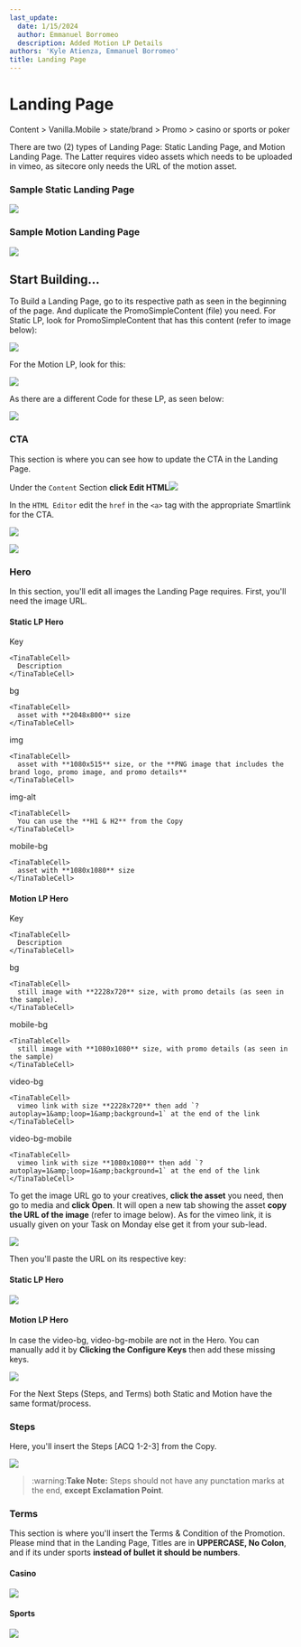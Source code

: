 ```yaml
---
last_update:
  date: 1/15/2024
  author: Emmanuel Borromeo
  description: Added Motion LP Details
authors: 'Kyle Atienza, Emmanuel Borromeo'
title: Landing Page
---
```


# Landing Page

<Admonition type="info" title="Sitecore Path">
  Content > Vanilla.Mobile > state/brand > Promo > casino or sports or poker
</Admonition>

There are two (2) types of Landing Page: Static Landing Page, and Motion Landing Page. The Latter requires video assets which needs to be uploaded in vimeo, as sitecore only needs the URL of the motion asset.

### Sample Static Landing Page

![](https://res.cloudinary.com/dlfu36fiw/image/upload/v1709887534/builds/landing-page/zmvzeek8wbgopsgotmci.png)

### Sample Motion Landing Page

![](https://res.cloudinary.com/dlfu36fiw/image/upload/v1709887534/builds/landing-page/eaaa4ouvvq0gnshgiuuv.png)

## Start Building...

To Build a Landing Page, go to its respective path as seen in the beginning of the page. And duplicate the PromoSimpleContent (file) you need. For Static LP, look for PromoSimpleContent that has this content (refer to image below):

![](https://res.cloudinary.com/dlfu36fiw/image/upload/v1709887534/builds/landing-page/vfysiuxmuagb5704l4hl.png)

For the Motion LP, look for this:

![](https://res.cloudinary.com/dlfu36fiw/image/upload/v1709887533/builds/landing-page/cinekmhpbkcwyla6zugu.png)

As there are a different Code for these LP, as seen below:

![](https://res.cloudinary.com/dlfu36fiw/image/upload/v1709887468/builds/landing-page/vxja8fzrdivjecnpxaui.png)

### CTA

This section is where you can see how to update the CTA in the Landing Page.

Under the `Content` Section **click Edit HTML**![](https://res.cloudinary.com/dlfu36fiw/image/upload/v1720080827/builds/landing-page/landing-page-update_pbrpxz.jpg)

In the `HTML Editor` edit the `href` in the `<a>` tag with the appropriate Smartlink for the CTA.

![](https://res.cloudinary.com/dlfu36fiw/image/upload/v1720082748/builds/landing-page/Screenshot_1_oche85.jpg)

![](https://res.cloudinary.com/dlfu36fiw/image/upload/v1720082752/builds/landing-page/Screenshot_2_h7l8ep.jpg)

### Hero

In this section, you'll edit all images the Landing Page requires. First, you'll need the image URL.

#### Static LP Hero

<TinaTable>
  <TinaTableRow>
    <TinaTableCell>
      Key
    </TinaTableCell>

    <TinaTableCell>
      Description
    </TinaTableCell>
  </TinaTableRow>

  <TinaTableRow>
    <TinaTableCell>
      bg
    </TinaTableCell>

    <TinaTableCell>
      asset with **2048x800** size
    </TinaTableCell>
  </TinaTableRow>

  <TinaTableRow>
    <TinaTableCell>
      img
    </TinaTableCell>

    <TinaTableCell>
      asset with **1080x515** size, or the **PNG image that includes the brand logo, promo image, and promo details**
    </TinaTableCell>
  </TinaTableRow>

  <TinaTableRow>
    <TinaTableCell>
      img-alt
    </TinaTableCell>

    <TinaTableCell>
      You can use the **H1 & H2** from the Copy
    </TinaTableCell>
  </TinaTableRow>

  <TinaTableRow>
    <TinaTableCell>
      mobile-bg
    </TinaTableCell>

    <TinaTableCell>
      asset with **1080x1080** size
    </TinaTableCell>
  </TinaTableRow>
</TinaTable>

#### Motion LP Hero

<TinaTable>
  <TinaTableRow>
    <TinaTableCell>
      Key
    </TinaTableCell>

    <TinaTableCell>
      Description
    </TinaTableCell>
  </TinaTableRow>

  <TinaTableRow>
    <TinaTableCell>
      bg
    </TinaTableCell>

    <TinaTableCell>
      still image with **2228x720** size, with promo details (as seen in the sample).
    </TinaTableCell>
  </TinaTableRow>

  <TinaTableRow>
    <TinaTableCell>
      mobile-bg
    </TinaTableCell>

    <TinaTableCell>
      still image with **1080x1080** size, with promo details (as seen in the sample)
    </TinaTableCell>
  </TinaTableRow>

  <TinaTableRow>
    <TinaTableCell>
      video-bg
    </TinaTableCell>

    <TinaTableCell>
      vimeo link with size **2228x720** then add `?autoplay=1&amp;loop=1&amp;background=1` at the end of the link
    </TinaTableCell>
  </TinaTableRow>

  <TinaTableRow>
    <TinaTableCell>
      video-bg-mobile
    </TinaTableCell>

    <TinaTableCell>
      vimeo link with size **1080x1080** then add `?autoplay=1&amp;loop=1&amp;background=1` at the end of the link
    </TinaTableCell>
  </TinaTableRow>
</TinaTable>

To get the image URL go to your creatives, **click the asset** you need, then go to media and **click Open**. It will open a new tab showing the asset **copy the URL of the image** (refer to image below). As for the vimeo link, it is usually given on your Task on Monday else get it from your sub-lead.

![](https://res.cloudinary.com/dlfu36fiw/image/upload/v1709887470/builds/landing-page/pjsftzytoi0grakpencz.png)

Then you'll paste the URL on its respective key:

#### Static LP Hero

![](https://res.cloudinary.com/dlfu36fiw/image/upload/v1709887467/builds/landing-page/w15pt1pcks7pkkiyte8q.png)

#### Motion LP Hero

In case the video-bg, video-bg-mobile are not in the Hero. You can manually add it by **Clicking the Configure Keys** then add these missing keys.

![](https://res.cloudinary.com/dlfu36fiw/image/upload/v1709887533/builds/landing-page/wnuyfxajwvvjvj8yrz8x.png)

For the Next Steps (Steps, and Terms) both Static and Motion have the same format/process.

### Steps

Here, you'll insert the Steps \[ACQ 1-2-3] from the Copy.

![](https://res.cloudinary.com/dlfu36fiw/image/upload/v1709887469/builds/landing-page/qb5tp8rtha94eesucn77.png)

> \:warning:**Take Note:** Steps should not have any punctation marks at the end, **except Exclamation Point**.

### Terms

This section is where you'll insert the Terms & Condition of the Promotion. Please mind that in the Landing Page, Titles are in **UPPERCASE, No Colon**, and if its under sports **instead of bullet it should be numbers**.

#### Casino

![](https://res.cloudinary.com/dlfu36fiw/image/upload/v1709887471/builds/landing-page/kzwv8q6ir1s6wrgeeao4.png)

#### Sports

![](https://res.cloudinary.com/dlfu36fiw/image/upload/v1709887469/builds/landing-page/v3edbrsyueeslcvbdmch.png)
